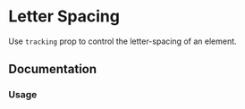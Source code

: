 
# Letter Spacing

Use `tracking` prop to control the letter-spacing of an element.

<Scale hidePixels hidePreview values={tokens.letterSpacing} />

## Documentation

### Usage

<ax-demo name="font/tracking-usage" />
